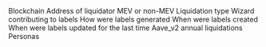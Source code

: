 <ParamField path="blockchain">
Blockchain
</ParamField>
<ParamField path="address">
Address of liquidator
</ParamField>
<ParamField path="name">
MEV or non-MEV
</ParamField>
<ParamField path="category">
Liquidation type
</ParamField>
<ParamField path="contributor">
Wizard contributing to labels
</ParamField>
<ParamField path="source">
How were labels generated
</ParamField>
<ParamField path="created_at">
When were labels created
</ParamField>
<ParamField path="updated_at">
When were labels updated for the last time
</ParamField>
<ParamField path="model_name">
Aave_v2 annual liquidations
</ParamField>
<ParamField path="label_type">
Personas
</ParamField>
